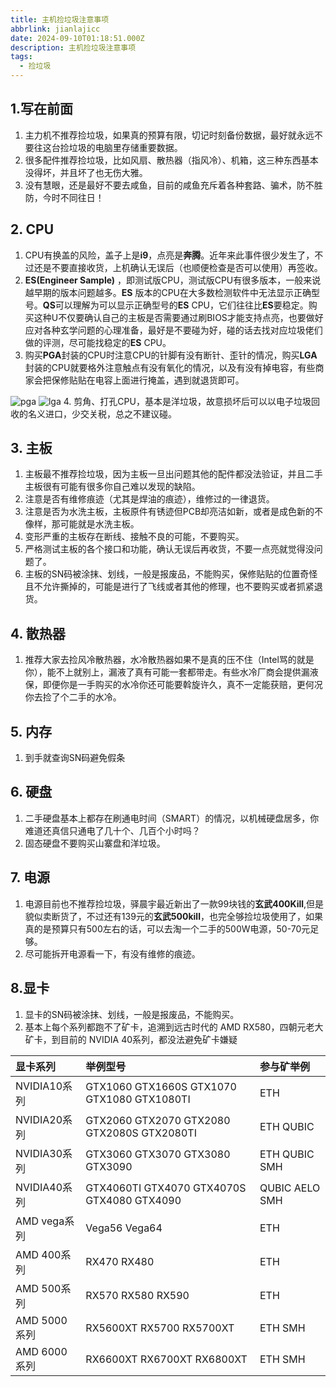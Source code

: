---
title: 主机捡垃圾注意事项
abbrlink: jianlajicc
date: 2024-09-10T01:18:51.000Z
description: 主机捡垃圾注意事项
tags:
  - 捡垃圾
---

## 1.写在前面 
1. 主力机不推荐捡垃圾，如果真的预算有限，切记时刻备份数据，最好就永远不要往这台捡垃圾的电脑里存储重要数据。
2. 很多配件推荐捡垃圾，比如风扇、散热器（指风冷）、机箱，这三种东西基本没得坏，并且坏了也无伤大雅。
3. 没有慧眼，还是最好不要去咸鱼，目前的咸鱼充斥着各种套路、骗术，防不胜防，今时不同往日！
## 2. CPU
1. CPU有换盖的风险，盖子上是**i9**，点亮是**奔腾**。近年来此事件很少发生了，不过还是不要直接收货，上机确认无误后（也顺便检查是否可以使用）再签收。
2. **ES(Engineer Sample)** ，即测试版CPU，测试版CPU有很多版本，一般来说越早期的版本问题越多。**ES** 版本的CPU在大多数检测软件中无法显示正确型号。**QS**可以理解为可以显示正确型号的**ES** CPU，它们往往比**ES**要稳定。购买这种U不仅要确认自己的主板是否需要通过刷BIOS才能支持点亮，也要做好应对各种玄学问题的心理准备，最好是不要碰为好，碰的话去找对应垃圾佬们做的评测，尽可能找稳定的**ES** CPU。
3. 购买**PGA**封装的CPU时注意CPU的针脚有没有断针、歪针的情况，购买**LGA**封装的CPU就要格外注意触点有没有氧化的情况，以及有没有掉电容，有些商家会把保修贴贴在电容上面进行掩盖，遇到就退货即可。
<Image src={pga} alt="pga" loading="eager" />
<Image src={lga} alt="lga" loading="eager" />
4. 剪角、打孔CPU，基本是洋垃圾，故意损坏后可以以电子垃圾回收的名义进口，少交关税，总之不建议碰。

## 3. 主板
1. 主板最不推荐捡垃圾，因为主板一旦出问题其他的配件都没法验证，并且二手主板很有可能有很多你自己难以发现的缺陷。
2. 注意是否有维修痕迹（尤其是焊油的痕迹），维修过的一律退货。
3. 注意是否为水洗主板，主板原件有锈迹但PCB却亮洁如新，或者是成色新的不像样，那可能就是水洗主板。
4. 变形严重的主板存在断线、接触不良的可能，不要购买。
5. 严格测试主板的各个接口和功能，确认无误后再收货，不要一点亮就觉得没问题了。
6. 主板的SN码被涂抹、划线，一般是报废品，不能购买，保修贴贴的位置奇怪且不允许撕掉的，可能是进行了飞线或者其他的修理，也不要购买或者抓紧退货。
## 4. 散热器
1. 推荐大家去捡风冷散热器，水冷散热器如果不是真的压不住（Intel骂的就是你），能不上就别上，漏液了真有可能一套都带走。有些水冷厂商会提供漏液保，即便你是一手购买的水冷你还可能要斡旋许久，真不一定能获赔，更何况你去捡了个二手的水冷。
## 5. 内存
1. 到手就查询SN码避免假条
## 6. 硬盘
1. 二手硬盘基本上都存在刷通电时间（SMART）的情况，以机械硬盘居多，你难道还真信只通电了几十个、几百个小时吗？
2. 固态硬盘不要购买山寨盘和洋垃圾。
## 7. 电源
1. 电源目前也不推荐捡垃圾，驿晨宇最近新出了一款99块钱的**玄武400Kill**,但是貌似卖断货了，不过还有139元的**玄武500kill**，也完全够捡垃圾使用了，如果真的是预算只有500左右的话，可以去淘一个二手的500W电源，50-70元足够。
2. 尽可能拆开电源看一下，有没有维修的痕迹。

## 8.显卡
1. 显卡的SN码被涂抹、划线，一般是报废品，不能购买。
2. 基本上每个系列都跑不了矿卡，追溯到远古时代的 AMD RX580，四朝元老大矿卡，到目前的 NVIDIA 40系列，都没法避免矿卡嫌疑

|显卡系列|举例型号|参与矿举例|
|:--------------|:--------------|:--------------|
|NVIDIA10系列|GTX1060 GTX1660S GTX1070 GTX1080 GTX1080TI|ETH|
|NVIDIA20系列|GTX2060 GTX2070 GTX2080 GTX2080S GTX2080TI|ETH QUBIC|
|NVIDIA30系列|GTX3060 GTX3070 GTX3080 GTX3090|ETH QUBIC SMH|
|NVIDIA40系列|GTX4060TI GTX4070 GTX4070S GTX4080 GTX4090|QUBIC AELO SMH|
|AMD vega系列|Vega56 Vega64 |ETH|
|AMD 400系列|RX470 RX480 |ETH|
|AMD 500系列|RX570 RX580 RX590 |ETH|
|AMD 5000系列|RX5600XT RX5700 RX5700XT|ETH SMH|
|AMD 6000系列|RX6600XT RX6700XT RX6800XT|ETH SMH|